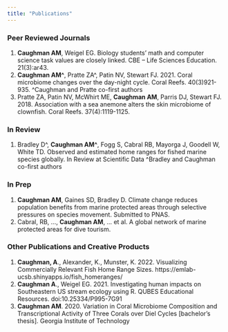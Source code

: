 ```yaml
---
title: "Publications"
---
```


### Peer Reviewed Journals

1. **Caughman AM**, Weigel EG. Biology students’ math and computer science task values are closely linked. CBE – Life Sciences Education. 21(3):ar43.
2.	**Caughman AM^**, Pratte ZA^, Patin NV, Stewart FJ. 2021. Coral microbiome changes over the day-night cycle. Coral Reefs. 40(3)921-935. ^Caughman and Pratte co-first authors
3.	Pratte ZA, Patin NV, McWhirt ME, **Caughman AM**, Parris DJ, Stewart FJ. 2018. Association with a sea anemone alters the skin microbiome of clownfish. Coral Reefs. 37(4):1119-1125.

### In Review

1. Bradley D^, **Caughman AM^**, Fogg S, Cabral RB, Mayorga J, Goodell W, White TD. Observed and estimated home ranges for fished marine species globally. In Review at Scientific Data
^Bradley and Caughman co-first authors

### In Prep

1. **Caughman AM**, Gaines SD, Bradley D. Climate change reduces population benefits from marine protected areas through selective pressures on species movement. Submitted to PNAS.
2. Cabral, RB, …, **Caughman AM**, ... et al. A global network of marine protected areas for dive tourism.

### Other Publications and Creative Products
 
1.	**Caughman, A**., Alexander, K., Munster, K. 2022. Visualizing Commercially Relevant Fish Home Range Sizes. https://emlab-ucsb.shinyapps.io/fish_homeranges/
2.	**Caughman A**., Weigel EG. 2021. Investigating human impacts on Southeastern US stream ecology using R. QUBES Educational Resources. doi:10.25334/P995-7G91
3.	**Caughman AM**. 2020. Variation in Coral Microbiome Composition and Transcriptional Activity of Three Corals over Diel Cycles [bachelor’s thesis]. Georgia Institute of Technology


